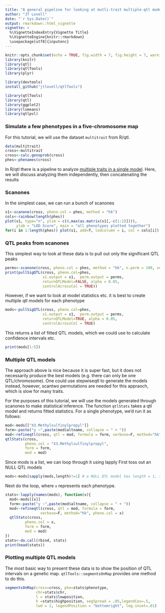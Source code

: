 ```yaml
---
title: "A general pipeline for looking at mutli-trait multiple-qtl models"
author: "JT Lovell"
date: "`r Sys.Date()`"
output: rmarkdown::html_vignette
vignette: >
  %\VignetteIndexEntry{Vignette Title}
  %\VignetteEngine{knitr::rmarkdown}
  \usepackage[utf8]{inputenc}
---
```


```r
knitr::opts_chunk$set(echo = TRUE, fig.width = 7, fig.height = 7, warning = FALSE)
library(knitr)
library(qtl)
library(qtlTools)
library(plyr)
```

```r
library(devtools)
install_github("jtlovell/qtlTools")
```

```r
library(qtlTools)
library(qtl)
library(ggplot2)
library(lsmeans)
library(qtlpvl)
```

### Simulate a few phenotypes in a five-chromosome map
For this tutorial, we will use the dataset `multitrait` from R/qtl. 
```r
data(multitrait)
cross<-multitrait
cross<-calc.genoprob(cross)
phes<-phenames(cross)
```

In R/qtl there is a pipeline to analyze [multiple traits in a single model](http://www.rqtl.org/tutorials/MQM-tour.pdf). Here, we will discuss analyzing them independently, then concatenating the results

### Scanones
In the simplest case, we can run a bunch of scanones
```r
s1<-scanone(cross, pheno.col = phes, method = "hk")
cols<-rainbow(length(phes))
plot(s1, type="n", ylim = c(0,max(as.matrix(s1[,-c(1:2)]))), 
     ylab = "LOD Score", main = "all phenotypes plotted together")
for(i in 1:length(phes)) plot(s1, add=T, lodcolumn = i, col = cols[i])
```

### QTL peaks from scanones
This simplest way to look at these data is to pull out only the significant QTL peaks 
```r
perms<-scanone(cross, pheno.col = phes, method = "hk", n.perm = 100, verbose=F)
print(pullSigQTL(cross, pheno.col=phes,
                 s1.output = s1,  perm.output = perms, 
                 returnQTLModel=FALSE, alpha = 0.05,
                 controlAcrossCol = TRUE))
```

However, if we want to look at model statistics etc. it is best to create multiple qtl models for each phenotype
```r
mods<-pullSigQTL(cross, pheno.col=phes,
                 s1.output = s1,  perm.output = perms, 
                 returnQTLModel=TRUE, alpha = 0.05,
                 controlAcrossCol = TRUE)
```

This returns a list of fitted QTL models, which we could use to calculate confidence intervals etc. 
```r
print(mods[1:5])
```

### Multiple QTL models
The approach above is nice because it is super fast, but it does not necessarily produce the best models (e.g. there can only be one QTL/chromosome). One could use stepwiseqtl to generate the models instead, however, scantwo permutations are needed for this appraoch, which is slow for many traits. 

For the purposes of this tutorial, we will use the models generated through scanones to make statistical inference. 
The function `qtlStats` takes a qtl model and returns fitted statistics. 
For a single phenotype, we'd run it as follows:
```r
mod<-mods[["X3.Methylsulfinylpropyl"]]
form<-paste("y ~",paste(mod$altname, collapse = " + "))
mod<-refineqtl(cross, qtl = mod, formula = form, verbose=F, method="hk")
qtlStats(cross, 
         pheno.col = "X3.Methylsulfinylpropyl", 
         form = form, 
         mod = mod)
```

Since mods is a list, we can loop through it using lapply
First toss out an NULL QTL models
```r
mods<-mods[sapply(mods,length)!=1] # a NULL QTL model has length = 1, toss these
```

Next do the loop, where `x` represents each phenotype. 
```r
stats<-lapply(names(mods), function(x){
  mod<-mods[[x]]
  form<-paste("y ~",paste(mod$altname, collapse = " + "))
  mod<-refineqtl(cross, qtl = mod, formula = form, 
                verbose=F, method="hk", pheno.col = x)
  qtlStats(cross, 
         pheno.col = x, 
         form = form, 
         mod = mod)
})
stats<-do.call(rbind, stats)
print(head(stats))
```

### Plotting multiple QTL models
The most basic way to present these data is to show the position of QTL intervals on a genetic map.
`qtlTools::segmentsOnMap` provides one method to do this.
```r
segmentsOnMap(cross=cross, phe=stats$phenotype, 
              chr=stats$chr, 
              l = stats$lowposition, 
              h =stats$highposition, segSpread = .05,legendCex=.5,
              lwd = 2, legendPosition = "bottomright", leg.inset=.01)
```
